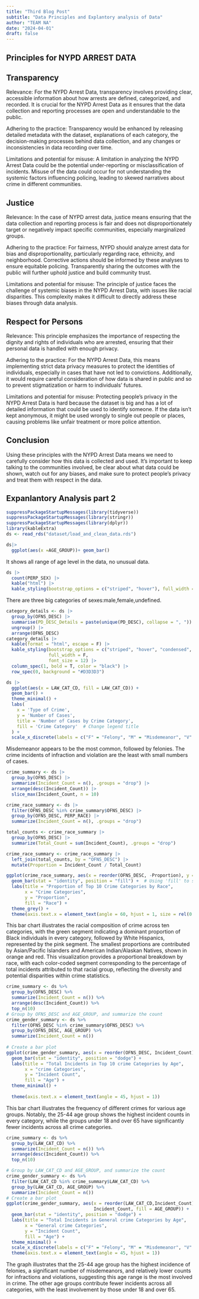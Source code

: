 ```yaml
---
title: "Third Blog Post"
subtitle: "Data Principles and Explantory analysis of Data"
author: "TEAM NA"
date: "2024-04-01"
draft: false
---
```


## Principles for NYPD ARREST DATA

## Transparency

Relevance: For the NYPD Arrest Data, transparency involves providing clear, accessible information about how arrests are defined, categorized, and recorded. It is crucial for the NYPD Arrest Data as it ensures that the data collection and reporting processes are open and understandable to the public.

Adhering to the practice: Transparency would be enhanced by releasing detailed metadata with the dataset, explanations of each category, the decision-making processes behind data collection, and any changes or inconsistencies in data recording over time.

Limitations and potential for misuse: A limitation in analyzing the NYPD Arrest Data could be the potential under-reporting or misclassification of incidents. Misuse of the data could occur for not understanding the systemic factors influencing policing, leading to skewed narratives about crime in different communities.

## Justice

Relevance: In the case of NYPD arrest data, justice means ensuring that the data collection and reporting process is fair and does not disproportionately target or negatively impact specific communities, especially marginalized groups.

Adhering to the practice: For fairness, NYPD should analyze arrest data for bias and disproportionality, particularly regarding race, ethnicity, and neighborhood. Corrective actions should be informed by these analyses to ensure equitable policing. Transparently sharing the outcomes with the public will further uphold justice and build community trust.

Limitations and potential for misuse: The principle of justice faces the challenge of systemic biases in the NYPD Arrest Data, with issues like racial disparities. This complexity makes it difficult to directly address these biases through data analysis.

## Respect for Persons 
Relevance: This principle emphasizes the importance of respecting the dignity and rights of individuals who are arrested, ensuring that their personal data is handled with enough privacy.

Adhering to the practice: For the NYPD Arrest Data, this means implementing strict data privacy measures to protect the identities of individuals, especially in cases that have not led to convictions. Additionally, it would require careful consideration of how data is shared in public and so to prevent stigmatization or harm to individuals’ futures.

Limitations and potential for misuse: Protecting people's privacy in the NYPD Arrest Data is hard because the dataset is big and has a lot of detailed information that could be used to identify someone. If the data isn’t kept anonymous, it might be used wrongly to single out people or places, causing problems like unfair treatment or more police attention.

## Conclusion
Using these principles with the NYPD Arrest Data means we need to carefully consider how this data is collected and used. It's important to keep talking to the communities involved, be clear about what data could be shown, watch out for any biases, and make sure to protect people's privacy and treat them with respect in the data.


## Expanlantory Analysis part 2
```r
suppressPackageStartupMessages(library(tidyverse))
suppressPackageStartupMessages(library(stringr))
suppressPackageStartupMessages(library(dplyr))
library(kableExtra)
ds <- read_rds("dataset/load_and_clean_data.rds")
```


```r
ds|>
  ggplot(aes(x =AGE_GROUP))+ geom_bar()
```
It shows all range of age level in the data, no unusual data.


```r
ds |>
  count(PERP_SEX) |>
  kable("html") |>
  kable_styling(bootstrap_options = c("striped", "hover"), full_width = F)
```
There are three big categories of sexes:male,female,undefined.


```r
category_details <- ds |>
  group_by(OFNS_DESC) |>
  summarise(PD_DESC_Details = paste(unique(PD_DESC), collapse = ", ")) |>
  ungroup() |>
  arrange(OFNS_DESC)
category_details |>
  kable(format = "html", escape = F) |>
  kable_styling(bootstrap_options = c("striped", "hover", "condensed", "responsive"),
                full_width = F, 
                font_size = 12) |>
  column_spec(1, bold = T, color = "black") |>
  row_spec(0, background = "#D3D3D3") 
```
```r
ds |>
  ggplot(aes(x = LAW_CAT_CD, fill = LAW_CAT_CD)) +
  geom_bar() + 
  theme_minimal() +
  labs(
    x = 'Type of Crime', 
    y = 'Number of Cases', 
    title = 'Number of Cases by Crime Category',
    fill = 'Crime Category'  # Change legend title
  ) +
  scale_x_discrete(labels = c("F" = "Felony", "M" = "Misdemeanor", "V" = "Violation", "I"= "Infraction")) + theme(axis.text.x = element_text(angle = 45, hjust = 1))
```

Misdemeanor appears to be the most common, followed by felonies. The crime incidents of infraction and violation are the least with small numbers of cases.


```r
crime_summary <- ds |>
  group_by(OFNS_DESC) |>
  summarize(Incident_Count = n(), .groups = "drop") |>
  arrange(desc(Incident_Count)) |>
  slice_max(Incident_Count, n = 10)

crime_race_summary <- ds |>
  filter(OFNS_DESC %in% crime_summary$OFNS_DESC) |>
  group_by(OFNS_DESC, PERP_RACE) |>
  summarize(Incident_Count = n(), .groups = "drop")

total_counts <- crime_race_summary |>
  group_by(OFNS_DESC) |>
  summarize(Total_Count = sum(Incident_Count), .groups = "drop")

crime_race_summary <- crime_race_summary |>
  left_join(total_counts, by = "OFNS_DESC") |>
  mutate(Proportion = Incident_Count / Total_Count)

ggplot(crime_race_summary, aes(x = reorder(OFNS_DESC, -Proportion), y = Proportion, fill = PERP_RACE)) +
  geom_bar(stat = "identity", position = "fill") +  # Using 'fill' to show proportions
  labs(title = "Proportion of Top 10 Crime Categories by Race",
       x = "Crime Categories",
       y = "Proportion",
       fill = "Race") +
  theme_grey() +
  theme(axis.text.x = element_text(angle = 60, hjust = 1, size = rel(0.8) ))

```
This bar chart illustrates the racial composition of crime across ten categories, with the green segment indicating a dominant proportion of Black individuals in every category, followed by White Hispanics, represented by the pink segment. The smallest proportions are contributed by Asian/Pacific Islanders and American Indian/Alaskan Natives, shown in orange and red. This visualization provides a proportional breakdown by race, with each color-coded segment corresponding to the percentage of total incidents attributed to that racial group, reflecting the diversity and potential disparities within crime statistics.


```r
crime_summary <- ds %>%
  group_by(OFNS_DESC) %>%
  summarize(Incident_Count = n()) %>%
  arrange(desc(Incident_Count)) %>%
  top_n(10)
# Group by OFNS_DESC and AGE_GROUP, and summarize the count
crime_gender_summary <- ds %>%
  filter(OFNS_DESC %in% crime_summary$OFNS_DESC) %>%
  group_by(OFNS_DESC, AGE_GROUP) %>%
  summarize(Incident_Count = n())
  
# Create a bar plot
ggplot(crime_gender_summary, aes(x = reorder(OFNS_DESC, Incident_Count), y = Incident_Count, fill = AGE_GROUP)) +
  geom_bar(stat = "identity", position = "dodge") +
  labs(title = "Total Incidents in Top 10 crime Categories by Age",
       x = "crime Categories",
       y = "Incident Count",
       fill = "Age") +
  theme_minimal() +
  
  theme(axis.text.x = element_text(angle = 45, hjust = 1))
```

This bar chart illustrates the frequency of different crimes for various
age groups. Notably, the 25-44 age group shows the highest incident
counts in every category, while the groups under 18 and over 65 have
significantly fewer incidents across all crime categories.

```r
crime_summary <- ds %>%
  group_by(LAW_CAT_CD) %>%
  summarize(Incident_Count = n()) %>%
  arrange(desc(Incident_Count)) %>%
  top_n(10)

# Group by LAW_CAT_CD and AGE_GROUP, and summarize the count
crime_gender_summary <- ds %>%
  filter(LAW_CAT_CD %in% crime_summary$LAW_CAT_CD) %>%
  group_by(LAW_CAT_CD, AGE_GROUP) %>%
  summarize(Incident_Count = n())
# Create a bar plot
ggplot(crime_gender_summary, aes(x = reorder(LAW_CAT_CD,Incident_Count), y=    
                                 Incident_Count, fill = AGE_GROUP)) +
  geom_bar(stat = "identity", position = "dodge") +
  labs(title = "Total Incidents in General crime Categories by Age",
       x = "General crime Categories",
       y = "Incident Count",
       fill = "Age") +
  theme_minimal() +
  scale_x_discrete(labels = c("F" = "Felony", "M" = "Misdemeanor", "V" = "Violation", "I"= "Infraction"))+
  theme(axis.text.x = element_text(angle = 45, hjust = 1))
```
The graph illustrates that the 25-44 age group has the highest incidence of felonies, a significant number of misdemeanors, and relatively lower counts for infractions and violations, suggesting this age range is the most involved in crime. The other age groups contribute fewer incidents across all categories, with the least involvement by those under 18 and over 65.
